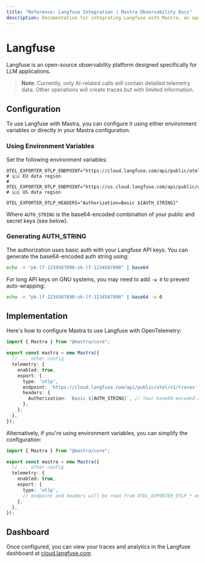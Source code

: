 ```yaml
---
title: "Reference: Langfuse Integration | Mastra Observability Docs"
description: Documentation for integrating Langfuse with Mastra, an open-source observability platform for LLM applications.
---
```


# Langfuse

Langfuse is an open-source observability platform designed specifically for LLM applications.

> **Note**: Currently, only AI-related calls will contain detailed telemetry data. Other operations will create traces but with limited information.

## Configuration

To use Langfuse with Mastra, you can configure it using either environment variables or directly in your Mastra configuration.

### Using Environment Variables

Set the following environment variables:

```env
OTEL_EXPORTER_OTLP_ENDPOINT="https://cloud.langfuse.com/api/public/otel/v1/traces" # 🇪🇺 EU data region
# OTEL_EXPORTER_OTLP_ENDPOINT="https://us.cloud.langfuse.com/api/public/otel/v1/traces" # 🇺🇸 US data region

OTEL_EXPORTER_OTLP_HEADERS="Authorization=Basic ${AUTH_STRING}"
```

Where `AUTH_STRING` is the base64-encoded combination of your public and secret keys (see below).

### Generating AUTH_STRING

The authorization uses basic auth with your Langfuse API keys. You can generate the base64-encoded auth string using:

```bash
echo -n "pk-lf-1234567890:sk-lf-1234567890" | base64
```

For long API keys on GNU systems, you may need to add `-w 0` to prevent auto-wrapping:

```bash
echo -n "pk-lf-1234567890:sk-lf-1234567890" | base64 -w 0
```

## Implementation

Here's how to configure Mastra to use Langfuse with OpenTelemetry:

```typescript
import { Mastra } from "@mastra/core";

export const mastra = new Mastra({
  // ... other config
  telemetry: {
    enabled: true,
    export: {
      type: 'otlp',
      endpoint: 'https://cloud.langfuse.com/api/public/otel/v1/traces', // or your preferred endpoint
      headers: {
        Authorization: `Basic ${AUTH_STRING}`, // Your base64-encoded auth string
      },
    },
  },
});
```

Alternatively, if you're using environment variables, you can simplify the configuration:

```typescript
import { Mastra } from "@mastra/core";

export const mastra = new Mastra({
  // ... other config
  telemetry: {
    enabled: true,
    export: {
      type: 'otlp',
      // endpoint and headers will be read from OTEL_EXPORTER_OTLP_* env vars
    },
  },
});
```

## Dashboard

Once configured, you can view your traces and analytics in the Langfuse dashboard at [cloud.langfuse.com](https://cloud.langfuse.com)
